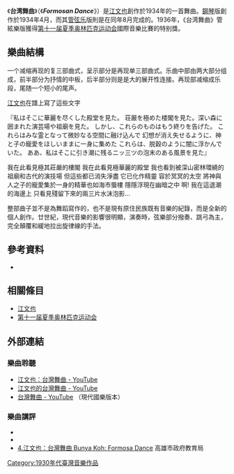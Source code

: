 {{Classical Music Infobox
| MusicName_Chinese = 台湾舞曲
| MusicName = Formosan Dance
| Image = 
| Image_caption = 
| Genre=管弦乐舞曲
| Composer = [[江文也|江文也]]
| Time = 1934年4月-8月
| Catalog_Number = 
| Period = [[现代乐派|现代乐派]]
| Lyricist =
| Premiere_time = 
| Premiere_location = 
| Premiere_ensemble = 
| Premiere_conductor = 
}}

《'''台湾舞曲'''》（《'''''Formosan Dance'''''》）是[[江文也|江文也]]創作於1934年的一首舞曲。[[鋼琴|鋼琴]]版創作於1934年4月，而其[[管弦乐|管弦乐]]版則是在同年8月完成的。1936年，《台湾舞曲》管絃樂版獲得[[1936年夏季奥林匹克运动会|第十一届夏季奥林匹克运动会]]國際音樂比賽的特别獎。

== 樂曲結構 ==
一个减缩再现的复三部曲式，呈示部分是再现单三部曲式。乐曲中部由两大部分组成，前半部分为抒情的中板，后半部分则是是大的展开性连接。再现部减缩成乐段，尾随一个短小的尾声。

[[江文也|江文也]]在譜上寫了這些文字

『私はそこに華麗を尽くした殿堂を見た。
荘厳を極めた楼閣を見た。深い森に囲まれた演芸場や祖廟を見た。
しかし、これらのものはもう終りを告げた。
これらはみな霊となって微妙なる空間に融け込んで
幻想が消え失せるように、神と子の寵愛をほしいままに一身に集めた
これらは、脱穀のように闇に浮かんでいた。
ああ、私はそこに引き潮に残るニッ三ツの泡末のある風景を見た』

我在此看見極其莊嚴的樓閣
我在此看見極華麗的殿堂
我也看到被深山密林環繞的祖廟和古代的演技場
但這些都已消失淨盡
它已化作精靈
容於冥冥的太空
將神與人之子的寵愛集於一身的精華也如海市蜃樓
隱隱浮現在幽暗之中
啊! 我在這退潮的海邊上
只看見殘留下來的兩三片水沫泡影…

整部曲子並不是為舞蹈寫作的，也不是現有原住民族既有音樂的紀錄，而是全新的個人創作。廿世紀，現代音樂的影響很明顯，演奏時，弦樂部分撥奏、跳弓為主，完全顛覆和緩地拉出旋律線的手法。

== 參考資料 ==
*

== 相關條目 ==
*[[江文也|江文也]]
*[[1936年夏季奥林匹克运动会|第十一届夏季奥林匹克运动会]]

== 外部連結 ==
===樂曲聆聽===
*[https://www.youtube.com/watch?v=lmr8HTi3EWo 江文也：台灣舞曲 - YouTube] {{Wayback|url=https://www.youtube.com/watch?v=lmr8HTi3EWo |date=20210202052612 }}
*[https://www.youtube.com/watch?v=p06931_NA0M 江文也的台灣舞曲 - YouTube] {{Wayback|url=https://www.youtube.com/watch?v=p06931_NA0M |date=20160402233912 }}
*[https://www.youtube.com/watch?v=_YR4oVJsrqo 台灣舞曲 - YouTube] {{Wayback|url=https://www.youtube.com/watch?v=_YR4oVJsrqo |date=20160331194221 }}（現代國樂版本）
===樂曲講評===
*{{cite web|url= http://blog.roodo.com/music_writing_group/archives/21029510.html|title= 江文也 — 臺灣舞曲、孔廟大成樂章|last1= gonzoyeves|first1= |last2= |first2= |date= 2012年9月18日|website= 樂多日誌|publisher= 台灣音樂書寫團隊|accessdate= |archive-url= https://web.archive.org/web/20150106053203/http://blog.roodo.com/music_writing_group/archives/21029510.html|archive-date= 2015年1月6日|dead-url= yes}}
*{{cite web|url= http://zeushsu.blogspot.tw/2009/11/bunya-koh-formosan-dance-confucian.html|title= 江文也：臺灣舞曲／孔廟大成樂章 Bunya Koh : Formosan Dance / Confucian Temple Rites|last1= 許|first1= 芳源|last2= |first2= |date= Nov 1, 2009|website= |publisher= 耕者有其田|accessdate= |archive-date= 2016-06-10|archive-url= https://web.archive.org/web/20160610065603/http://zeushsu.blogspot.tw/2009/11/bunya-koh-formosan-dance-confucian.html|dead-url= no}}
*[http://www2.kh.edu.tw/musichall/concert/charity/music_04.htm 4.江文也：台灣舞曲 Bunya Koh: Formosa Dance] {{Wayback|url=http://www2.kh.edu.tw/musichall/concert/charity/music_04.htm |date=20181004114737 }} 高雄市政府教育局

[[Category:1930年代臺灣音樂作品|Category:1930年代臺灣音樂作品]]